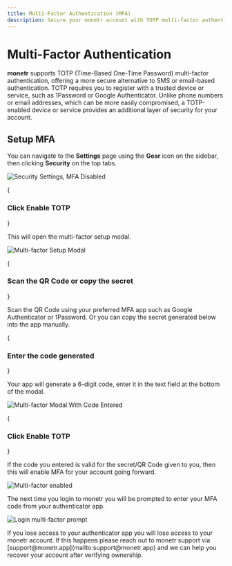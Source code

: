 ```yaml
---
title: Multi-Factor Authentication (MFA)
description: Secure your monetr account with TOTP multi-factor authentication. Learn how to enable MFA using trusted apps like Google Authenticator or 1Password, and add an extra layer of protection to your financial data.
---
```



# Multi-Factor Authentication

**monetr** supports TOTP (Time-Based One-Time Password) multi-factor authentication, offering a more secure alternative
to SMS or email-based authentication. TOTP requires you to register with a trusted device or service, such as 1Password
or Google Authenticator. Unlike phone numbers or email addresses, which can be more easily compromised, a TOTP-enabled
device or service provides an additional layer of security for your account.

## Setup MFA

You can navigate to the **Settings** page using the **Gear** icon on the sidebar, then clicking **Security** on the top
tabs.

![Security Settings, MFA Disabled](./assets/security_settings_mfa_disabled.png)

<Steps>
{<h3>Click <b>Enable TOTP</b></h3>}

This will open the multi-factor setup modal.

![Multi-factor Setup Modal](./assets/totp_modal.png)

{<h3>Scan the QR Code or copy the secret</h3>}

Scan the QR Code using your preferred MFA app such as Google Authenticator or 1Password. Or you can copy the secret
generated below into the app manually.

{<h3>Enter the code generated</h3>}

Your app will generate a 6-digit code, enter it in the text field at the bottom of the modal.

![Multi-factor Modal With Code Entered](./assets/totp_modal_coded.png)

{<h3>Click <b>Enable TOTP</b></h3>}

If the code you entered is valid for the secret/QR Code given to you, then this will enable MFA for your account going
forward.

![Multi-factor enabled](./assets/totp_enabled.png)

</Steps>

The next time you login to monetr you will be prompted to enter your MFA code from your authenticator app.

![Login multi-factor prompt](./assets/login_totp.png)

<Callout type="warning">
  If you lose access to your authenticator app you will lose access to your monetr account. If this happens please reach
  out to monetr support via [support@monetr.app](mailto:support@monetr.app) and we can help you recover your account
  after verifying ownership.
</Callout>
